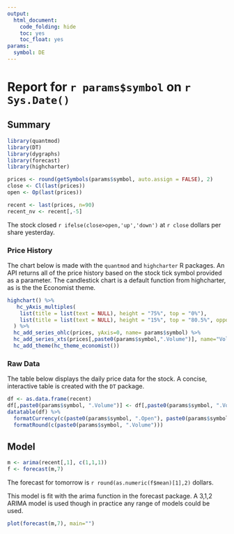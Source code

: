 ```yaml
---
output:
  html_document:
    code_folding: hide
    toc: yes
    toc_float: yes
params:
  symbol: DE
---
```

  
# Report for `r params$symbol` on `r Sys.Date()`

## Summary{.tabset}

```r

library(quantmod)
library(DT)
library(dygraphs)
library(forecast)
library(highcharter)

prices <- round(getSymbols(params$symbol, auto.assign = FALSE), 2)
close <- Cl(last(prices))
open <- Op(last(prices))

recent <- last(prices, n=90)
recent_nv <- recent[,-5]

```

The stock closed `r ifelse(close>open,'up','down')` at `r close` dollars per share yesterday.

### Price History

The chart below is made with the `quantmod` and `highcharter` R packages. An API returns all of the price history based on the stock tick symbol provided as a parameter. The candlestick chart is a default function from highcharter, as is the the Economist theme.


```r

highchart() %>% 
   hc_yAxis_multiples(
    list(title = list(text = NULL), height = "75%", top = "0%"),
    list(title = list(text = NULL), height = "15%", top = "80.5%", opposite = TRUE)
  ) %>%
  hc_add_series_ohlc(prices, yAxis=0, name= params$symbol) %>% 
  hc_add_series_xts(prices[,paste0(params$symbol,".Volume")], name="Volume", type="column", yAxis=1) %>% 
  hc_add_theme(hc_theme_economist())
```

### Raw Data

The table below displays the daily price data for the stock. A concise, interactive table is created with the `DT` package. 

  
```r
df <- as.data.frame(recent)
df[,paste0(params$symbol, ".Volume")] <- df[,paste0(params$symbol, ".Volume")]/1000000 
datatable(df) %>% 
  formatCurrency(c(paste0(params$symbol, ".Open"), paste0(params$symbol, ".High"), paste0(params$symbol, ".Low"), paste0(params$symbol,".Close"))) %>% 
  formatRound(c(paste0(params$symbol, ".Volume")))
```

## Model

```r
m <- arima(recent[,1], c(1,1,1))
f <- forecast(m,7)
```

The forecast for tomorrow is `r round(as.numeric(f$mean)[1],2)` dollars.

This model is fit with the arima function in the forecast package. A 3,1,2 ARIMA model is used though in practice any range of models could be used.

```r
plot(forecast(m,7), main="")
```


